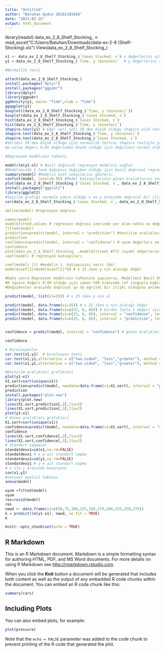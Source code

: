 ---
title: "Untitled"
author: "Batuhan Aydın 20201101050"
date: "2023-02-25"
output: html_document
---

library(readxl)
data_ex_2_8_Shelf_Stocking_ <- read_excel("C:/Users/Batuhan/Downloads/data-ex-2-8 (Shelf-Stocking).xls")
View(data_ex_2_8_Shelf_Stocking_)



```{r}
x1 <- data_ex_2_8_Shelf_Stocking_$`Cases Stocked, x`# x değerlerini atar
y1 <-data_ex_2_8_Shelf_Stocking_$`Time, y (minutes)`  # y değerlerini atar.

```



```{r}
#Normallik testi

attach(data_ex_2_8_Shelf_Stocking_)
install.packages("dplyr")
install.packages("ggpubr")
library(dplyr)
library(ggpubr)
ggdensity(y1, main= "Time",xlab = "Time")
ggqqplot(y1)
boxplot((data_ex_2_8_Shelf_Stocking_$`Time, y (minutes)`))
boxplot(data_ex_2_8_Shelf_Stocking_$`Cases Stocked, x`)
hist(data_ex_2_8_Shelf_Stocking_$`Cases Stocked, x`)
hist(data_ex_2_8_Shelf_Stocking_$`Time, y (minutes)`)
shapiro.test(y1) # Eğer veri seti 50 den küçük olduğu shapiro wilk testi
shapiro.test(data_ex_2_8_Shelf_Stocking_$`Time, y (minutes)`)
shapiro.test(data_ex_2_8_Shelf_Stocking_$`Cases Stocked, x`)
#Verimiz 50’den küçük olduğu için normallik testini shapiro testiyle yapıyoruz.
#p-value değeri 0,05 değerinden büyük olduğu için dağılımın normal olduğunu söyleriz.
```





```{r}
#Regresyon modelinin tahmini

model=lm(y1~x1) # Basit doğrusal regresyon modelini sağlar.
#Modelimizde 1 tane bağımsız değişken olduğu için basit doğrusal regresyondur.
summary(model) #Modelin özet sonuçlarını gösterir.
confint(model, level=0.95) #Model katsayılarının güven aralıklarını verir. Yüzde %95 güvenle test etmek istiyoruz.
plot(data_ex_2_8_Shelf_Stocking_$`Cases Stocked, x`, data_ex_2_8_Shelf_Stocking_$`Time, y (minutes)` ) #saçılım grafiği
install.packages("ggplot2")
library(ggplot2)
#Saçılım grafiği normale yakın olduğu x ve y arasında doğrusal bir ilişki olduğunu söyleyebiliriz.
cor(data_ex_2_8_Shelf_Stocking_$`Cases Stocked, x`, data_ex_2_8_Shelf_Stocking_$`Time, y (minutes)``) #korelasyon katsayısı

abline(model) #regresyon doğrusu

names(model)
model$fitted.values # regresyon doğrusu üzerinde yer alan nokta ve değerleri gösterir.
fitted(model)
prediction=predict(model, interval = "prediction") #kestirim aralıkları uyum değerlerinin alt ve üst sınırlarını verir.
prediction
confidence=predict(model, interval = "confidence") # uyum değerleri ve güven aralıklarını verir.
confidence
plot(data_ex_2_8_Shelf_Stocking_ ,model$fitted) #fit (uyum) değerlerin saçılım grafiği
coef(model) # regresyon katsayıları

coef(model) [1] #modelin 1. katsayısını verir (bo)
model$coef[1]+model$coef[2]*50 # x 25 iken y nin alacağı değer

#Daha sonra Regresyon modelinin tahminini yapıyoruz. Modelimiz Basit Doğrusal Regresyon olduğu için “model=lm(y1~x1)” yazıyoruz. Residual, Coefficients ve sig. değerlerimiz, F değeri ve belirtme kat sayısı değerleriyle model tahmini yapabiliriz.
#R square değeri 0,99 olduğu için zaman %99 oranında raf stoğuyla bağlantılı diyebiliriz. Modelin anlamlılığını test etmek istersek de F hesap değerine bakabiliriz. F değeri 2452 olduğu için F tablo değeri bu değerden daha küçük olduğu için model anlamlıdır.
#Değişkenler arasında doğrusal ya da eğrisel bir ilişki olduğunu anlamak için saçılım grafiğine bakarız. Bu grafikte doğrusal bir ilişki gözlenir.  

```





```{r}
predict(model, list(x1=25)) # x 25 iken y nin al

predict(model, data.frame(x1=25)) # x 25 iken y nin alacağı değer
predict(model, data.frame(x1=c(25, 6, 8))) # birden fazla x değeri için y nin alacağı değerler
predict(model, data.frame(x1=c(25, 6, 8)), interval = "confidence", level=0.95) # x in değerleri için y nin değerleri ve  %95 lik güven aralıkları
predict(model, data.frame(x1=c(25, 6, 8)), interval = "prediction", level=0.95) # x in değerleri ve y nin uyum değerleri ve alt ve üst sınırları


confidence = predict(model, interval = "confidence") # güven aralıkları 

confidence
```





```{r}
# Korelasyonlar
cor.test(x1,y1)  # korelasyon testi
cor.test(x1,y1,alternative = c("two.sided", "less","greater"), method = c("pearson", "kendall", "spearman"), exact = NULL, conf.level = 0.95)
cor.test(x1,y1,alternative = c("two.sided", "less","greater"), method = c("spearman"), exact = NULL, conf.level = 0.95)

```






```{r}
#Kestirim aralıkları grafikleri
plot(y1~x1)
X1.sort=sort(unique(x1))
prediction=predict(model, newdata=data.frame(x1=X1.sort), interval = "prediction")
prediction
install.packages("plot.new")
library(plot.new)
lines(X1.sort,prediction[,2],lty=2)
lines(X1.sort,prediction[,3],lty=2)
plot(y1~x1)
# Güven aralıkları grafikleri
X1.sort=sort(unique(x1))
confidence=predict(model, newdata=data.frame(x1=X1.sort), interval = "confidence")
confidence
lines(X1.sort,confidence[,2],lty=2)
lines(X1.sort,confidence[,3],lty=2)
# Standart sapmalar
standatdevx1=sd(x1,na.rm=FALSE) 
standatdevx1 # x e ait standart sapma
standatdevy1=sd(y1,na.rm=FALSE)
standatdevy1 # y e ait standart sapma
# x ile y arasında kovaryans
cov(x1,y1)
#varyans analizi tablosu
anova(model)

uyum =fitted(model)
uyum
res=resid(model)
res
newd <- data.frame(x1=c(50,75,100,125,150,175,200,225,250,275))
k = predict(lm(y1~x1), newd, se.fit = TRUE)
k

```

```{r setup, include=FALSE}
knitr::opts_chunk$set(echo = TRUE)
```

## R Markdown

This is an R Markdown document. Markdown is a simple formatting syntax for authoring HTML, PDF, and MS Word documents. For more details on using R Markdown see <http://rmarkdown.rstudio.com>.

When you click the **Knit** button a document will be generated that includes both content as well as the output of any embedded R code chunks within the document. You can embed an R code chunk like this:

```{r cars}
summary(cars)
```

## Including Plots

You can also embed plots, for example:

```{r pressure, echo=FALSE}
plot(pressure)
```

Note that the `echo = FALSE` parameter was added to the code chunk to prevent printing of the R code that generated the plot.

































